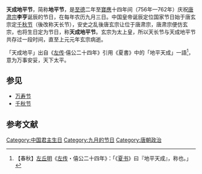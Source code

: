 {{expand|time=2014-01-31T06:19:04+00:00}}
'''天成地平节'''，简称'''地平节'''，是[[至德_(唐朝)|至德]]二年至[[宝应_(年号)|寶應]]十四年间（756年—762年）庆祝[[唐肃宗|唐肃宗]]'''李亨'''诞辰的节日，在每年农历九月三日。中国皇帝诞辰定位国家节日始于唐玄宗定[[千秋节|千秋节]]（後改称天长节），安史之乱後唐玄宗让位于唐肃宗，唐肃宗便仿玄宗，也将生日定为节日，称'''天成地平节'''。玄宗为太上皇，所以天长节与天成地平节共存过一段时间，直至上元元年玄宗病逝。

「天成地平」出自《[[左传|左传]]·僖公二十四年》引用《夏書》中的「地平天成」一語<ref>【春秋】[[左丘明|左丘明]]《[[左传|左传]]・僖公二十四年》：「《[[夏书|夏书]]》曰『地平天成』，称也。」</ref>，意为万事安妥，天下太平。

==参见==
* [[万寿节|万寿节]]
* [[千秋节|千秋节]]

== 参考文献 ==
{{Reflist}}

[[Category:中国君主生日|Category:中国君主生日]]
[[Category:九月的节日|Category:九月的节日]]
[[Category:唐朝政治|Category:唐朝政治]]

{{Holiday-stub}}